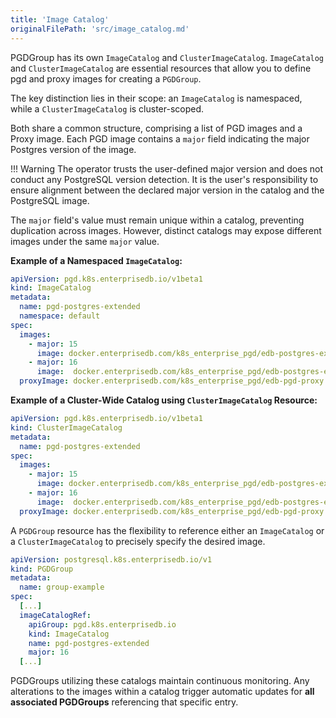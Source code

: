 ```yaml
---
title: 'Image Catalog'
originalFilePath: 'src/image_catalog.md'
---
```


PGDGroup has its own `ImageCatalog` and `ClusterImageCatalog`. `ImageCatalog` and `ClusterImageCatalog`
are essential resources that allow you to define pgd and proxy images for creating a `PGDGroup`.

The key distinction lies in their scope: an `ImageCatalog` is namespaced, while
a `ClusterImageCatalog` is cluster-scoped.

Both share a common structure, comprising a list of PGD images and a Proxy image.
Each PGD image contains a `major` field indicating the major Postgres version of the image.

!!! Warning
    The operator trusts the user-defined major version and does not conduct
    any PostgreSQL version detection. It is the user's responsibility to ensure
    alignment between the declared major version in the catalog and the PostgreSQL image.

The `major` field's value must remain unique within a catalog, preventing duplication across images.
However, distinct catalogs may expose different images under the same `major` value.

**Example of a Namespaced `ImageCatalog`:**

```yaml
apiVersion: pgd.k8s.enterprisedb.io/v1beta1
kind: ImageCatalog
metadata:
  name: pgd-postgres-extended
  namespace: default
spec:
  images:
    - major: 15
      image: docker.enterprisedb.com/k8s_enterprise_pgd/edb-postgres-extended:15.10-5.6.1
    - major: 16
      image:  docker.enterprisedb.com/k8s_enterprise_pgd/edb-postgres-extended:16.6-5.6.1
  proxyImage: docker.enterprisedb.com/k8s_enterprise_pgd/edb-pgd-proxy:5.6.0-1
```

**Example of a Cluster-Wide Catalog using `ClusterImageCatalog` Resource:**

```yaml
apiVersion: pgd.k8s.enterprisedb.io/v1beta1
kind: ClusterImageCatalog
metadata:
  name: pgd-postgres-extended
spec:
  images:
    - major: 15
      image: docker.enterprisedb.com/k8s_enterprise_pgd/edb-postgres-extended:15.10-5.6.1
    - major: 16
      image:  docker.enterprisedb.com/k8s_enterprise_pgd/edb-postgres-extended:16.6-5.6.1
  proxyImage: docker.enterprisedb.com/k8s_enterprise_pgd/edb-pgd-proxy:5.6.0-1

```

A `PGDGroup` resource has the flexibility to reference either an `ImageCatalog`
or a `ClusterImageCatalog` to precisely specify the desired image.

```yaml
apiVersion: postgresql.k8s.enterprisedb.io/v1
kind: PGDGroup
metadata:
  name: group-example
spec:
  [...]
  imageCatalogRef:
    apiGroup: pgd.k8s.enterprisedb.io
    kind: ImageCatalog
    name: pgd-postgres-extended
    major: 16
  [...]
```

PGDGroups utilizing these catalogs maintain continuous monitoring.
Any alterations to the images within a catalog trigger automatic updates for
**all associated PGDGroups** referencing that specific entry.

<!-- comments until we provide that in operand
## EDB Postgres Distributed for Kubernetes Catalogs

The EDB Postgres Distributed for Kubernetes project maintains `ClusterImageCatalogs` for the images it
provides. These catalogs are regularly updated with the latest images for each
major version. By applying the `ClusterImageCatalog.yaml` file from the [link to file], cluster administrators can ensure
that their PGDGroups are automatically updated to the latest version within the
specified major release.
>
